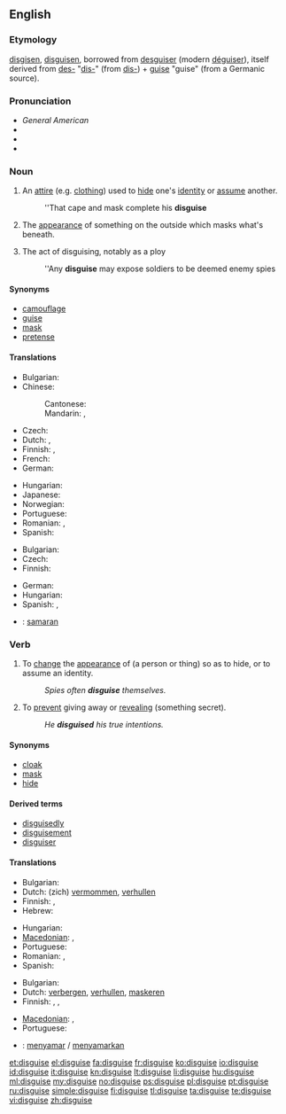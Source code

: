 ==English==

===Etymology===
{{etyl|enm}} [[disgisen]], [[disguisen]], borrowed from {{etyl|fro}} [[desguiser]] (modern [[déguiser]]), itself derived from [[des-]] "[[dis-]]" (from {{etyl|la}} [[dis-]]) + [[guise]] "guise" (from a Germanic source).

===Pronunciation===
* ''General American'' {{IPA|/dɪˈskaɪz/}} {{SAMPA|/dI"skaIz/}}
* {{audio|En-us-disguise.ogg|Audio (US)}}
* {{hyphenation|dis|guise}}
* {{rhymes|aɪz}}

===Noun===
{{en-noun}}

# An [[attire]] (e.g. [[clothing]]) used to [[hide]] one's [[identity]] or [[assume]] another.
#: ''That cape and mask complete his '''disguise'''
# {{figuratively}} The [[appearance]] of something on the outside which masks what's beneath.
# The act of disguising, notably as a ploy
#: ''Any '''disguise''' may expose soldiers to be deemed enemy spies

====Synonyms====
* [[camouflage]]
* [[guise]]
* [[mask]]
* [[pretense]]

====Translations====
{{trans-top|attire to hide/assume an identity}}
* Bulgarian: {{t|bg|дегизиране|n|sc=Cyrl}}
* Chinese: 
*: Cantonese: {{t|yue|偽裝|tr=jōngngai|sc=Hant}}
*: Mandarin: {{t|zh|偽裝|sc=Hani}}, {{t|zh|伪装|tr=wěichěng|Sc=Hani}}
* Czech: {{t-|cs|převlek|m}}
* Dutch: {{t-|nl|vermomming|f}}, {{t-|nl|mom|n}}
* Finnish: {{t-|fi|valeasu}}, {{t-|fi|valepuku}}
* French: {{t|fr|déguisement|m}}
* German: {{t+|de|Verkleidung|f}}
{{trans-mid}}
* Hungarian: {{t+|hu|álruha}}
* Japanese: {{t|ja|変装|tr=[[へんそう]], hensō}}
* Norwegian: {{t|no|forkledning|m}}
* Portuguese: {{t|pt|disfarce|m}}
* Romanian: {{t|ro|deghizare}}, {{t|ro|mascare}}
* Spanish: {{t-|es|disfraz|m}}
{{trans-bottom}}

{{trans-top|that which masks what's beneath}}
* Bulgarian: {{t|bg|маскиране|n|sc=Cyrl}}
* Czech: {{t-|cs|převlek|m}}
* Finnish: {{t-|fi|naamiointi}}
{{trans-mid}}
* German: {{t+|de|Tarnung|f}}
* Hungarian: {{t+|hu|álca}}
* Spanish: {{t+|es|pantalla|f}}, {{t|es|tapadera|f}}
{{trans-bottom}}

{{checktrans-top}}
* {{ttbc|id}}: [[samar|samaran]]
{{trans-bottom}}

===Verb===
{{en-verb|disguises|disguising|disguised}}

# {{transitive}} To [[change]] the [[appearance]] of (a person or thing) so as to hide, or to assume an identity.
#: ''Spies often '''disguise''' themselves.''
# {{transitive}} To [[prevent]] giving away or [[reveal]]ing (something secret).
#: ''He '''disguised''' his true intentions.''

====Synonyms====
* [[cloak]]
* [[mask]]
* [[hide]]

====Derived terms====
* [[disguisedly]]
* [[disguisement]]
* [[disguiser]]

====Translations====
{{trans-top|to change the appearance}}
* Bulgarian: {{t|bg|маскирам|sc=Cyrl}}
* Dutch: (zich) [[vermommen]], [[verhullen]]
* Finnish: {{t-|fi|naamioida}}, {{t+|fi|naamioitua}}
* Hebrew: {{t|he|הסווה|tr=hisvá}}
{{trans-mid}}
* Hungarian: {{t|hu|álcáz}}
* [[Macedonian]]: {{t|mk|преправа|tr=préprava}},  {{t|mk|престорува|tr=prestótuva}}
* Portuguese: {{t+|pt|disfarçar}}
* Romanian: {{t|ro|deghiza}}, {{t|ro|masca}}
* Spanish: {{t-|es|disfrazar}}
{{trans-bottom}}

{{trans-top|to prevent revealing something secret}}
* Bulgarian: {{t|bg|прикривам|sc=Cyrl}}
* Dutch: [[verbergen]], [[verhullen]], [[maskeren]]
* Finnish: {{t-|fi|naamioida}}, {{t+|fi|salata}}, {{t+|fi|peittää}}
{{trans-mid}}
* [[Macedonian]]: {{t|mk|прикрива|tr=príkriva}},  {{t|mk|затскрива|tr=zátskriva}}
* Portuguese: {{t+|pt|esconder}}
{{trans-bottom}}

{{checktrans-top}}
* {{ttbc|id}}: [[samar|menyamar]] / [[samar|menyamarkan]]
{{trans-bottom}}

[[et:disguise]]
[[el:disguise]]
[[fa:disguise]]
[[fr:disguise]]
[[ko:disguise]]
[[io:disguise]]
[[id:disguise]]
[[it:disguise]]
[[kn:disguise]]
[[lt:disguise]]
[[li:disguise]]
[[hu:disguise]]
[[ml:disguise]]
[[my:disguise]]
[[no:disguise]]
[[ps:disguise]]
[[pl:disguise]]
[[pt:disguise]]
[[ru:disguise]]
[[simple:disguise]]
[[fi:disguise]]
[[tl:disguise]]
[[ta:disguise]]
[[te:disguise]]
[[vi:disguise]]
[[zh:disguise]]